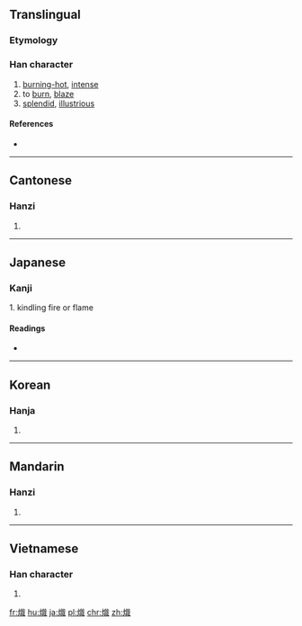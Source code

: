 {{also|炽}}
==Translingual==

===Etymology===
{{Han compound|火|戠|t1=fire|c1=s|c2=p|ls=psc}}

===Han character===
{{Han char|rn=86|rad=火|as=12|sn=16|four=93850|canj=FYIA}}

# [[burning-hot]], [[intense]]
# to [[burn]], [[blaze]]
# [[splendid]], [[illustrious]]

====References====
* {{Han ref|kx=0681.260|dkj=19385|hdz=32236.080|uh=71BE|ud=29118|bh=BF4B|bd=48971}}

----

==Cantonese==

===Hanzi===
{{yue-hanzi|jyut=|y=chi3|sim=炽}}

# {{defn|lang=yue|sort=火12}}

----

==Japanese==

===Kanji===
{{ja-kanji|grade=|rs=火12}}

1. kindling fire or flame

====Readings====
* {{ja-readings|goon=[[し]] (shi)|kanon=[[し]] (shi)|kun=[[さかん]] (sakan), [[おこす]] (okosu)}}

----

==Korean==

===Hanja===
{{ko-hanja|hangeul=치|eumhun=|rv=chi|mr=ch'i|y=chi}}

# {{defn|lang=ko|sort=火12}}

----

==Mandarin==

===Hanzi===
{{cmn-hanzi|sim=炽|pin=[[chì]] ([[chi4]])|wg=ch'ih<sup>4</sup>}}

# {{defn|lang=cmn|sort=火12}}

----

==Vietnamese==

===Han character===
{{vi-hantu|[[sí]], [[xé]], [[xế]], [[xi]], [[xí]]|rs=火12}}

# {{defn|lang=vi|sort=火12}}

[[fr:熾]]
[[hu:熾]]
[[ja:熾]]
[[pl:熾]]
[[chr:熾]]
[[zh:熾]]